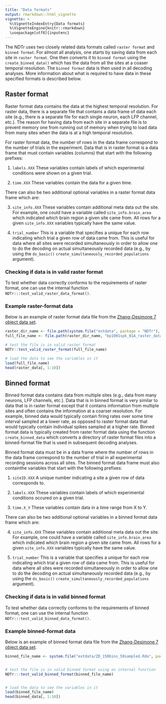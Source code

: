```yaml
---
title: "Data formats"
output: rmarkdown::html_vignette
vignette: >
  %\VignetteIndexEntry{Data formats}
  %\VignetteEngine{knitr::rmarkdown}
  \usepackage[utf8]{inputenc}
---
```




The NDTr uses two closely related data formats called `raster format` and
`binned format`. For almost all analysis, one starts by saving data from each
site in `raster format`. One then converts it to `binned format` using the
`create_binned_data()` which has the data from all the sites at a coaser
temporal resolution. The `binned format` data is then used in all decoding
analyses. More information about what is required to have data in these
specified formats is described below.



## Raster format

Raster format data contains the data at the highest temporal resolution. For
raster data, there is a separate file that contains a data frame of data each
site (e.g., there is a separate file for each single neuron, each LFP channel,
etc.). The reason for having data from each site in a separate file is to
prevent memory one from running out of memory when trying to load data from many
sites when the data is at a high temporal resolution.

For raster format data, the number of rows in the data frame correspond to the
number of trials in the experiment. Data that is in raster format is a data
frame that must contain variables (columns) that start with the following
prefixes:

1. `labels.XXX`  These variables contain labels of which experimental conditions
were shown on a given trial.

2. `time.XXX`  These variables contain the data for a given time.


There can also be two additional optional variables in a raster format data frame which are: 

3. `site_info.XXX` These variables contain additional meta data out the site.
For example, one could have a variable called `site_info.brain_area` which
indicated which brain region a given site came from. All rows for a given
`site_info.XXX` variables typically have the same value.

4. `trial_number` This is a variable that specifies a unique for each row
indicating which trial a given row of data came from. This is useful for data
where all sites were recorded simultaneously in order to allow one to do the
decoding on actual simultaneously recorded data (e.g., by using the `ds_basic()` `create_simultaneously_recorded_populations` argument).


### Checking if data is in valid raster format

To test whether data correctly conforms to the requirements of raster format,
one can use the internal function `NDTr:::test_valid_raster_data_format()`.


### Example raster-format data

Below is an example of raster format data file from the [Zhang-Desimone 7 object
data set](datasets.html).


```r

raster_dir_name <- file.path(system.file("extdata", package = "NDTr"), "Zhang_Desimone_7object_raster_data_rda")
full_file_name <- file.path(raster_dir_name, "bp1001spk_01A_raster_data.rda")

# test the file is in valid raster format
NDTr::test_valid_raster_format(full_file_name)

# load the data to see the variables in it
load(full_file_name)
head(raster_data[, 1:10])

```






## Binned format


Binned format data contains data from multiple sites (e.g., data from many
neurons, LFP channels, etc.). Data that is in binned format is very similar to
data that is in raster format except that it contains information from multiple
sites and often contains the information at a coarser resolution. For example,
binned data would typically contain firing rates over some time interval sampled
at a lower rate, as opposed to raster format data that would typically contain
individual spikes sampled at a higher rate. Binned format data is typically
created from raster format data using the function `create_binned_data` which
converts a directory of raster format files into a binned-format file that is
used in subsequent decoding analyses. 

Binned format data must be in a data frame where the number of rows in the data
frame correspond to the number of trial in all experimental recording sessions
across all sites.  The binned format data frame must also containthe variables
that start with the following prefixes:

1. `siteID.XXX` A unique number indicating a site a given row of data corresponds to.

2. `labels.XXX`  These variables contain labels of which experimental conditions
occured on a given trial.

3. `time.X_Y`  These variables contain data in a time range from X to Y.


There can also be two additional optional variables in a binned format data frame which are: 

4. `site_info.XXX` These variables contain additional meta data out the site.
For example, one could have a variable called `site_info.brain_area` which
indicated which brain region a given site came from. All rows for a given
`site_info.XXX` variables typically have the same value.

5. `trial_number` This is a variable that specifies a unique for each row
indicating which trial a given row of data came from. This is useful for data
where all sites were recorded simultaneously in order to allow one to do the
decoding on actual simultaneously recorded data (e.g., by using the `ds_basic()` `create_simultaneously_recorded_populations` argument).


### Checking if data is in valid binned format

To test whether data correctly conforms to the requirements of binned format,
one can use the internal function `NDTr:::test_valid_binned_data_format()`.


### Example binned-format data

Below is an example of binned format data file from the [Zhang-Desimone 7 object
data set](datasets.html).


```r

binned_file_name <- system.file("extdata/ZD_150bins_50sampled.Rda", package="NDTr")


# test the file is in valid binned format using an internal function
NDTr:::test_valid_binned_format(binned_file_name)


# load the data to see the variables in it
load(binned_file_name)
head(binned_data[, 1:10])


```






